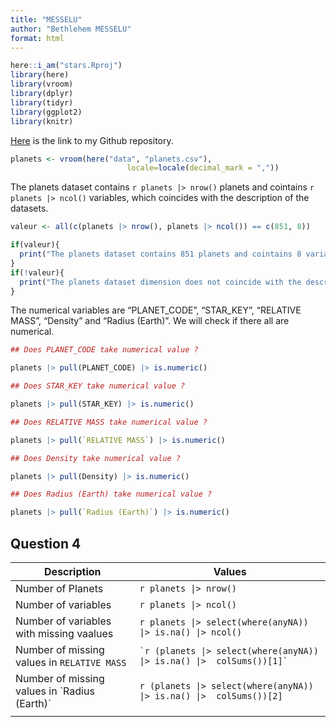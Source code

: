 ```yaml
---
title: "MESSELU"
author: "Bethlehem MESSELU"
format: html
---
```


```r
here::i_am("stars.Rproj")
library(here)
library(vroom)
library(dplyr)
library(tidyr)
library(ggplot2)
library(knitr)
```

[Here](https://github.com/mbethlehem/stars.git) is the link to my Github repository.

```r
planets <- vroom(here("data", "planets.csv"), 
                          locale=locale(decimal_mark = ","))
```

The planets dataset contains `r planets |> nrow()` planets and cointains `r planets |> ncol()` variables, which coincides with the description of the datasets.

```r
valeur <- all(c(planets |> nrow(), planets |> ncol()) == c(851, 8))
```

```r
if(valeur){ 
  print("The planets dataset contains 851 planets and cointains 8 variables, which coincides with the description of the dataset.")
}
if(!valeur){
  print("The planets dataset dimension does not coincide with the description of the dataset.")
} 
```

The numerical variables are "PLANET_CODE", "STAR_KEY", "RELATIVE MASS", "Density" and "Radius (Earth)". We will check if there all are numerical.

```r
## Does PLANET_CODE take numerical value ?

planets |> pull(PLANET_CODE) |> is.numeric()

## Does STAR_KEY take numerical value ?

planets |> pull(STAR_KEY) |> is.numeric()

## Does RELATIVE MASS take numerical value ?

planets |> pull(`RELATIVE MASS`) |> is.numeric()

## Does Density take numerical value ?

planets |> pull(Density) |> is.numeric()

## Does Radius (Earth) take numerical value ?

planets |> pull(`Radius (Earth)`) |> is.numeric()

```

## Question 4

| Description                                    | Values                                                                  |
|------------------------------------------------|-------------------------------------------------------------------------|
| Number of Planets                              | `r planets |> nrow()`                                                   |
| Number of variables                            | `r planets |> ncol()`                                                   |
| Number of variables with missing vaalues       | `r planets |> select(where(anyNA)) |> is.na() |> ncol()`                |
| Number of missing values in `RELATIVE MASS`    | `` `r (planets |> select(where(anyNA)) |> is.na() |>  colSums())[1]` `` |
| Number of missing values in \`Radius (Earth)\` | `r (planets |> select(where(anyNA)) |> is.na() |>  colSums())[2]`       |
|                                                |                                                                         |
